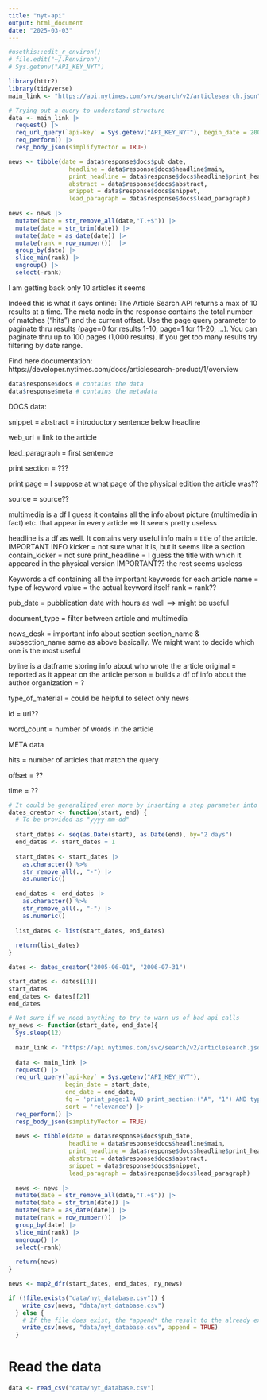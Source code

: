```yaml
---
title: "nyt-api"
output: html_document
date: "2025-03-03"
---
```


```r
#usethis::edit_r_environ()
# file.edit("~/.Renviron")
# Sys.getenv("API_KEY_NYT")
```

```r
library(httr2)
library(tidyverse)
main_link <- "https://api.nytimes.com/svc/search/v2/articlesearch.json"

# Trying out a query to understand structure
data <- main_link |> 
  request() |>
  req_url_query(`api-key` = Sys.getenv("API_KEY_NYT"), begin_date = 20070114, end_date = 20070115) |> 
  req_perform() |> 
  resp_body_json(simplifyVector = TRUE)

news <- tibble(date = data$response$docs$pub_date,
                 headline = data$response$docs$headline$main,
                 print_headline = data$response$docs$headline$print_headline,
                 abstract = data$response$docs$abstract,
                 snippet = data$response$docs$snippet,
                 lead_paragraph = data$response$docs$lead_paragraph)
  
news <- news |> 
  mutate(date = str_remove_all(date,"T.+$")) |> 
  mutate(date = str_trim(date)) |>     
  mutate(date = as_date(date)) |>  
  mutate(rank = row_number())  |> 
  group_by(date) |> 
  slice_min(rank) |> 
  ungroup() |> 
  select(-rank)
```

I am getting back only 10 articles it seems

Indeed this is what it says online:
The Article Search API returns a max of 10 results at a time. The meta node in the response contains the total number of matches ("hits") and the current offset. Use the page query parameter to paginate thru results (page=0 for results 1-10, page=1 for 11-20, ...). You can paginate thru up to 100 pages (1,000 results). If you get too many results try filtering by date range.

Find here documentation: https://developer.nytimes.com/docs/articlesearch-product/1/overview


```r
data$response$docs # contains the data
data$response$meta # contains the metadata
```

DOCS data:

snippet = abstract = introductory sentence below headline

web_url = link to the article

lead_paragraph = first sentence

print section = ???

print page = I suppose at what page of the physical edition the article was??

source = source??

multimedia is a df I guess it contains all the info about picture (multimedia in fact) etc. that appear in every article ==> It seems pretty useless

headline is a df as well. It contains very useful info
  main = title of the article. IMPORTANT INFO
  kicker = not sure what it is, but it seems like a section
  contain_kicker = not sure
  print_headline = I guess the title with which it appeared in the physical version IMPORTANT??
  the rest seems useless

Keywords a df containing all the important keywords for each article
  name = type of keyword
  value = the actual keyword itself
  rank = rank??
  
pub_date = pubblication date with hours as well ==> might be useful

document_type = filter between article and multimedia

news_desk = important info about section
section_name & subsection_name same as above basically. We might want to decide which one is the most useful

byline is a datframe storing info about who wrote the article
  original = reported as it appear on the article
  person = builds a df of info about the author
  organization = ?
  
type_of_material = could be helpful to select only news

id = uri??

word_count = number of words in the article



META data

hits = number of articles that match the query

offset = ??

time = ??



```r
# It could be generalized even more by inserting a step parameter into the function
dates_creator <- function(start, end) {
  # To be provided as "yyyy-mm-dd"
  
  start_dates <- seq(as.Date(start), as.Date(end), by="2 days")
  end_dates <- start_dates + 1
  
  start_dates <- start_dates |> 
    as.character() %>%
    str_remove_all(., "-") |> 
    as.numeric()
  
  end_dates <- end_dates |> 
    as.character() %>%
    str_remove_all(., "-") |> 
    as.numeric()
  
  list_dates <- list(start_dates, end_dates)
  
  return(list_dates)
}

dates <- dates_creator("2005-06-01", "2006-07-31")

start_dates <- dates[[1]]
start_dates
end_dates <- dates[[2]]
end_dates

# Not sure if we need anything to try to warn us of bad api calls
ny_news <- function(start_date, end_date){
  Sys.sleep(12)
 
  main_link <- "https://api.nytimes.com/svc/search/v2/articlesearch.json"
   
  data <- main_link |> 
  request() |>
  req_url_query(`api-key` = Sys.getenv("API_KEY_NYT"), 
                begin_date = start_date,
                end_date = end_date, 
                fq = 'print_page:1 AND print_section:("A", "1") AND type_of_material:"News"',
                sort = 'relevance') |>
  req_perform() |> 
  resp_body_json(simplifyVector = TRUE)
  
  news <- tibble(date = data$response$docs$pub_date,
                 headline = data$response$docs$headline$main,
                 print_headline = data$response$docs$headline$print_headline,
                 abstract = data$response$docs$abstract,
                 snippet = data$response$docs$snippet,
                 lead_paragraph = data$response$docs$lead_paragraph)
  
  news <- news |> 
  mutate(date = str_remove_all(date,"T.+$")) |> 
  mutate(date = str_trim(date)) |>     
  mutate(date = as_date(date)) |>  
  mutate(rank = row_number())  |> 
  group_by(date) |> 
  slice_min(rank) |> 
  ungroup() |> 
  select(-rank)
  
  return(news)
}

news <- map2_dfr(start_dates, end_dates, ny_news)

if (!file.exists("data/nyt_database.csv")) {
    write_csv(news, "data/nyt_database.csv")
  } else {
    # If the file does exist, the *append* the result to the already existing CSV file
    write_csv(news, "data/nyt_database.csv", append = TRUE)
  }

```


# Read the data 

```r
data <- read_csv("data/nyt_database.csv")
```


